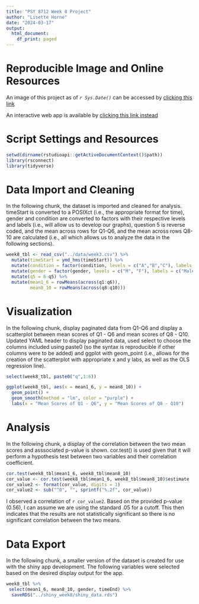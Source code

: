 ```yaml
---
title: "PSY 8712 Week 8 Project"
author: "Lisette Horne"
date: "2024-03-17"
output: 
  html_document:
    df_print: paged
---
```

# **Reproducible Image and Online Resources**
An image of this project as of *`r Sys.Date()`* can be accessed by [clicking this link](https://mybinder.org/v2/gh/lisette-18/psy8712-week8/HEAD)

An interactive web app is available by [clicking this link instead](https://lisette-18.shinyapps.io/shiny_week8/)

# **Script Settings and Resources**
```r
setwd(dirname(rstudioapi::getActiveDocumentContext()$path))
library(rsconnect)
library(tidyverse)
```

# **Data Import and Cleaning**
In the following chunk, the dataset is imported and cleaned for analysis. timeStart is converted to a POSIXct (i.e., the appropriate format for time), gender and condition are converted to factors with their respective levels and labels (i.e., will allow us to develop our graphs), question 5 is reverse coded, and the mean across rows for Q1-Q6, and the mean across rows Q8-10 are calculated (i.e., all which allows us to analyze the data in the following sections).
```r
week8_tbl <- read_csv("../data/week3.csv") %>%
  mutate(timeStart = ymd_hms(timeStart)) %>% 
  mutate(condition = factor(condition, levels = c("A","B","C"), labels = c("Block A", "Block B", "Contol"))) %>%
  mutate(gender = factor(gender, levels = c("M", "F"), labels = c("Male", "Female"))) %>%
  mutate(q5 = 6-q5) %>%
  mutate(mean1_6 = rowMeans(across(q1:q6)),
         mean8_10 = rowMeans(across(q8:q10)))
```

# **Visualization**
In the following chunk, display paginated data from Q1-Q6 and display a scatterplot between mean scores of Q1 - Q6 and mean scores of Q8 - Q10. Updated YAML header to display paginated data, used select to choose the columns included using paste0 (so the syntax is reproducible if other columns were to be added) and ggplot with geom_point (i.e., allows for the creation of the scatterplot with appropriate x and y labs, as well as the OLS regression line).
```r
select(week8_tbl, paste0("q",1:6))

ggplot(week8_tbl, aes(x = mean1_6, y = mean8_10)) +
  geom_point() +
  geom_smooth(method = "lm", color = "purple") +
  labs(x = "Mean Scores of Q1 - Q6", y = "Mean Scores of Q8 - Q10")
```

# **Analysis**
In the following chunk, a display of the correlation between the two mean scores and asssociated p-value is shown. cor.test() is used given that it will perform a hypothesis test between two variables and their correlation coefficient. 
```r
cor.test(week8_tbl$mean1_6, week8_tbl$mean8_10)
cor_value <- cor.test(week8_tbl$mean1_6, week8_tbl$mean8_10)$estimate
cor_value2 <- format(cor_value, digits = 1)
cor_value2 <- sub("^0", "", sprintf("%.2f", cor_value))
```
I observed a correlation of `r cor_value2`. Based on the provided p-value (0.56), I can assume we are using the standard .05 for a cutoff. This then indicates that the results are not statistically significant so there is no significant correlation between the two means.

# **Data Export**
In the following chunk, a smaller version of the dataset is created for use with the shiny app development. The following variables were selected based on the desired display output for the app.
```r
week8_tbl %>%
 select(mean1_6, mean8_10, gender, timeEnd) %>%
  saveRDS("../shiny_week8/shiny_data.rds")
```

